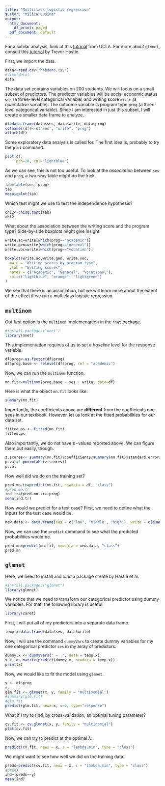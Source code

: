 ```yaml
---
title: "Multiclass logistic regression"
author: "Milica Cudina"
output:
  html_document:
    df_print: paged
  pdf_document: default
---
```


For a similar analysis, look at this
[tutorial](https://stats.oarc.ucla.edu/r/dae/multinomial-logistic-regression/) from UCLA. For more about `glmnet`, consult this [tutorial](https://glmnet.stanford.edu/articles/glmnet.html#multinomial-regression-family-multinomial) by Trevor Hastie. 

First, we import the data.

```r
data<-read.csv("hsbdemo.csv")
#View(data)
data
```
The data set contains variables on $200$ students. We will focus on a small subset of predictors. The predictor variables will be social economic status `ses` (a three-level categorical variable) and writing score `write` (a quantitative variable). The outcome variable is program type `prog` (a three-level categorical variable). Since I am interested in just this subset, I will create a smaller data frame to analyze. 

```r
df=data.frame(data$ses, data$write, data$prog)
colnames(df)<-c("ses", "write", "prog")
attach(df)
```

Some exploratory data analysis is called for. The first idea is, probably to try the `plot` command. 

```r
plot(df,
     pch=20, col="lightblue")
```
As we can see, this is not too useful. To look at the *association* between `ses` and `prog`, a two-way table might do the trick.

```r
tab=table(ses, prog)
tab
mosaicplot(tab)
```
Which test might we use to test the independence hypothesis? 

```r
chi2<-chisq.test(tab)
chi2
```
What about the association between the writing score and the program type? Side-by-side boxplots might give insight. 

```r
write.ac=write[which(prog=="academic")]
write.gen=write[which(prog=="general")]
write.voc=write[which(prog=="vocation")]

boxplot(write.ac,write.gen, write.voc,
  main = "Writing scores by program type",
  ylab = "Writing scores",
  names = c("Academic", "General", "Vocational"),
  col=c("lightblue", "orange", "lightgreen")
)
```


We see that there is an association, but we will learn more about the extent of the effect if we run a multiclass logistic regression. 

## `multinom` 

Out first option is the `multinom` implementation in the `nnet` package. 

```r
#install.packages("nnet")
library(nnet)
```

This implementation requires of us to set a *baseline* level for the response variable. 

```r
df$prog<-as.factor(df$prog)
df$prog.base <- relevel(df$prog, ref = "academic")
```

Now, we can run the `multinom` function. 

```r
mn.fit<-multinom(prog.base ~ ses + write, data=df)
```
Here is what the object `mn.fit` looks like:

```r
summary(mn.fit)
```
Importantly, the coefficients above are **different** from the coefficients one sees in our textbook. However, let us look at the fitted probabilities for our data set. 

```r
fitted.ps <- fitted(mn.fit)
fitted.ps
```

Also importantly, we do not have $p-$values reported above. We can figure them out easily, though. 

```r
z.scores<- summary(mn.fit)$coefficients/summary(mn.fit)$standard.errors
p.val=1-pnorm(abs(z.scores))
p.val
```

How well did we do on the training set?

```r
pred.mn.tr=predict(mn.fit, newdata = df, "class")
#pred.mn.tr
ind.tr=(pred.mn.tr==prog)
mean(ind.tr)
```

How would we predict for a test case? First, we need to define what the inputs for the test case would be. 

```r
new.data <- data.frame(ses = c("low", "middle", "high"), write = c(quantile(df$write, 0.25), median(df$write), quantile(df$write, 0.75)))
```

Now, we can use the `predict` command to see what the predicted probabilities would be.

```r
pred.mn=predict(mn.fit, newdata = new.data, "class")
pred.mn
```


## `glmnet`

Here, we need to install and load a package create by Hastie et al. 

```r
#install.packages("glmnet")
library(glmnet)
```

We notice that we need to transform our categorical predictor using dummy variables. For that, the following library is useful: 

```r
library(caret)
```

First, I will put all of my predictors into a separate data frame. 

```r
temp.x=data.frame(data$ses, data$write)
```

Now, I will use the command `dummyVars` to create dummy variables for my one categorical predictor `ses` in my array of predictors.

```r
dummy.x <- dummyVars(" ~ .", data = temp.x)
x <- as.matrix(predict(dummy.x, newdata = temp.x))
print(x)
```


Now, we would like to fit the model using `glmnet`. 

```r
y <- df$prog
#y
glm.fit <- glmnet(x, y, family = "multinomial")
#summary(glm.fit)
#glm.fit
predict(glm.fit, newx=x, s=0, type="response")
```

What if I try to find, by cross-validation, an optimal tuning parameter? 

```r
cv.fit <- cv.glmnet(x, y, family = "multinomial")
plot(cv.fit)
```

Now, we can try to predict at the optimal $\lambda$:

```r
predict(cv.fit, newx = x, s = "lambda.min", type = "class")
```

We might want to see how well we did on the training data. 

```r
preds=predict(cv.fit, newx = x, s = "lambda.min", type = "class")
#preds
ind=(preds==y)
mean(ind)
```


